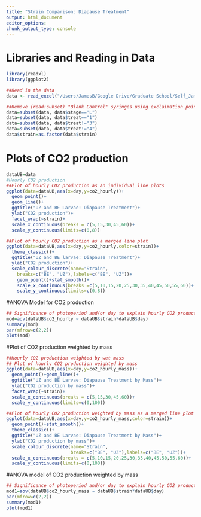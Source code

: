 ```yaml
---
title: "Strain Comparison: Diapause Treatment"
output: html_document
editor_options: 
chunk_output_type: console
---
```

# Libraries and Reading in Data
````r
library(readxl)
library(ggplot2)

##Read in the data
data <- read_excel("/Users/JamesB/Google Drive/Graduate School/Self_JamesTBrown/GitHub/Respirometry/Data/Respir.xlsx", sheet = "Sheet1")

##Remove (read:subset) "Blank Control" syringes using exclaimation point
data=subset(data, data$stage=="L")
data=subset(data, data$treat=="1")
data=subset(data, data$treat!="3")
data=subset(data, data$treat!="4")
data$strain=as.factor(data$strain)
`````

# Plots of CO2 production
`````r
dataUB=data
#Hourly CO2 production
##Plot of hourly CO2 production as an individual line plots
ggplot(data=dataUB,aes(x=day,y=co2_hourly))+
  geom_point()+
  geom_line()+
  ggtitle("UZ and BE Larvae: Diapause Treatment")+
  ylab("CO2 production")+
  facet_wrap(~strain)+
  scale_x_continuous(breaks = c(5,15,30,45,60))+
  scale_y_continuous(limits=c(0,8))

##Plot of hourly CO2 production as a merged line plot
ggplot(data=dataUB,aes(x=day,y=co2_hourly,color=strain))+
  theme_classic()+
  ggtitle("UZ and BE larvae: Diapause Treatment")+
  ylab("CO2 production")+
  scale_colour_discrete(name="Strain",
    breaks=c("BE", "UZ"),labels=c("BE", "UZ"))+
    geom_point()+stat_smooth()+
    scale_x_continuous(breaks =c(5,10,15,20,25,30,35,40,45,50,55,60))+
    scale_y_continuous(limits=c(0,8))
`````

#ANOVA Model for CO2 production
```r
## Significance of photoperiod and/or day to explain hourly CO2 production 
mod=aov(dataUB$co2_hourly ~ dataUB$strain*dataUB$day)
summary(mod)
par(mfrow=c(2,2))
plot(mod)
```

#Plot of CO2 production weighted by mass
````r
##Hourly CO2 production weighted by wet mass
## Plot of hourly CO2 production weighted by mass
ggplot(data=dataUB,aes(x=day,y=co2_hourly_mass))+
  geom_point()+geom_line()+
  ggtitle("UZ and BE Larvae: Diapause Treatment by Mass")+
  ylab("CO2 production by mass")+
  facet_wrap(~strain)+
  scale_x_continuous(breaks = c(5,15,30,45,60))+
  scale_y_continuous(limits=c(0,100))

##Plot of hourly CO2 production weighted by mass as a merged line plot
ggplot(data=dataUB,aes(x=day,y=co2_hourly_mass,color=strain))+
  geom_point()+stat_smooth()+
  theme_classic()+
  ggtitle("UZ and BE Larvae: Diapause Treatment by Mass")+
  ylab("CO2 production by mass")+
  scale_colour_discrete(name="Strain",
                        breaks=c("BE", "UZ"),labels=c("BE", "UZ"))+
  scale_x_continuous(breaks = c(5,10,15,20,25,30,35,40,45,50,55,60))+
  scale_y_continuous(limits=c(0,100))
````

#ANOVA model of CO2 production weighted by mass
```r
## Significance of photoperiod and/or day to explain hourly CO2 production weighted by mass
mod1=aov(dataUB$co2_hourly_mass ~ dataUB$strain*dataUB$day)
par(mfrow=c(2,2))
summary(mod1)
plot(mod1)
```

